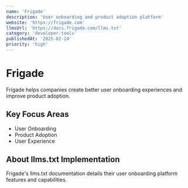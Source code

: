 ```yaml
---
name: 'Frigade'
description: 'User onboarding and product adoption platform'
website: 'https://frigade.com'
llmsUrl: 'https://docs.frigade.com/llms.txt'
category: 'developer-tools'
publishedAt: '2025-02-24'
priority: 'high'
---
```


# Frigade

Frigade helps companies create better user onboarding experiences and improve product adoption.

## Key Focus Areas

- User Onboarding
- Product Adoption
- User Experience

## About llms.txt Implementation

Frigade's llms.txt documentation details their user onboarding platform features and capabilities.
